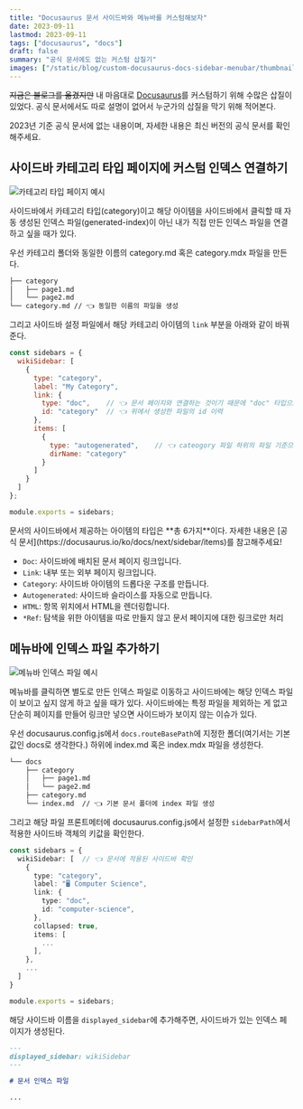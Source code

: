 ```yaml
---
title: "Docusaurus 문서 사이드바와 메뉴바를 커스텀해보자"
date: 2023-09-11
lastmod: 2023-09-11
tags: ["docusaurus", "docs"]
draft: false
summary: "공식 문서에도 없는 커스텀 삽질기"
images: ["/static/blog/custom-docusaurus-docs-sidebar-menubar/thumbnail.png"]
---
```


~~지금은 블로그를 옮겼지만~~ 내 마음대로 [Docusaurus](https://docusaurus.io/)를 커스텀하기 위해 수많은 삽질이 있었다. 공식 문서에서도 따로 설명이 없어서 누군가의 삽질을 막기 위해 적어본다.

<Caution title="Docusuarus 2.0 기준으로 작성된 글입니다.">
  2023년 기준 공식 문서에 없는 내용이며, 자세한 내용은 최신 버전의 공식 문서를 확인해주세요.
</Caution>

## 사이드바 카테고리 타입 페이지에 커스텀 인덱스 연결하기

![카테고리 타입 페이지 예시](/static/blog/custom-docusaurus-docs-sidebar-menubar/docs-category-custom-page.png)

사이드바에서 카테고리 타입(category)이고 해당 아이템을 사이드바에서 클릭할 때 자동 생성된 인덱스 파일(generated-index)이 아닌 내가 직접 만든 인덱스 파일을 연결하고 싶을 때가 있다.

우선 카테고리 폴더와 동일한 이름의 category.md 혹은 category.mdx 파일을 만든다.

```bash
├── category
│   ├── page1.md
│   └── page2.md
└── category.md // 👈 동일한 이름의 파일을 생성
```

그리고 사이드바 설정 파일에서 해당 카테고리 아이템의 `link` 부분을 아래와 같이 바꿔준다.

```javascript
const sidebars = {
  wikiSidebar: [
    {
      type: "category",
      label: "My Category",
      link: {
        type: "doc",    // 👈 문서 페이지와 연결하는 것이기 때문에 "doc" 타입으로 지정
        id: "category"  // 👈 위에서 생성한 파일의 id 이력
      },
      items: [
        {
          type: "autogenerated",    // 👈 cateogory 파일 하위의 파일 기준으로 자동 생성
          dirName: "category"
        }
      ]
    }
  ]
};

module.exports = sidebars;
```

<Note title="사이드바 아이템의 타입">
문서의 사이드바에서 제공하는 아이템의 타입은 **총 6가지**이다. 자세한 내용은 [공식 문서](https://docusaurus.io/ko/docs/next/sidebar/items)를 참고해주세요!

- `Doc`: 사이드바에 배치된 문서 페이지 링크입니다.
- `Link`: 내부 또는 외부 페이지 링크입니다.
- `Category`: 사이드바 아이템의 드롭다운 구조를 만듭니다.
- `Autogenerated`: 사이드바 슬라이스를 자동으로 만듭니다.
- `HTML`: 항목 위치에서 HTML을 렌더링합니다.
- `*Ref`: 탐색을 위한 아이템을 따로 만들지 않고 문서 페이지에 대한 링크로만 처리
</Note>

## 메뉴바에 인덱스 파일 추가하기

![메뉴바 인덱스 파일 예시](/static/blog/custom-docusaurus-docs-sidebar-menubar/docs-index-page.png)

메뉴바를 클릭하면 별도로 만든 인덱스 파일로 이동하고 사이드바에는 해당 인덱스 파일이 보이고 싶지 않게 하고 싶을 때가 있다. 사이드바에는 특정 파일을 제외하는 게 없고 단순히 페이지를 만들어 링크만 넣으면 사이드바가 보이지 않는 이슈가 있다.

우선 docusaurus.config.js에서 `docs.routeBasePath`에 지정한 폴더(여기서는 기본값인 docs로 생각한다.) 하위에 index.md 혹은 index.mdx 파일을 생성한다.

```bash
└── docs
    ├── category
    │   ├── page1.md
    │   └── page2.md
    ├── category.md
    └── index.md  // 👈 기본 문서 폴더에 index 파일 생성
```

그리고 해당 파일 프론트메터에 docusaurus.config.js에서 설정한 `sidebarPath`에서 적용한 사이드바 객체의 키값을 확인한다.

```typescript
const sidebars = {
  wikiSidebar: [  // 👈 문서에 적용된 사이드바 확인
    {
      type: "category",
      label: "🖥️ Computer Science",
      link: {
        type: "doc",
        id: "computer-science",
      },
      collapsed: true,
      items: [
        ...
      ],
    },
    ...
  ]
}

module.exports = sidebars;
```

해당 사이드바 이름을 `displayed_sidebar`에 추가해주면, 사이드바가 있는 인덱스 페이지가 생성된다.

```markdown
---
displayed_sidebar: wikiSidebar
---

# 문서 인덱스 파일

...
```